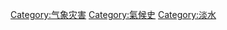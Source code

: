 {{Catnav|頁面分類|各種主題的頁面分類|各種主題的歷史|灾难|自然灾害}}
{{Catnav|頁面分類|历史|各種主題的歷史|灾难|自然灾害}}
{{Catnav|頁面分類|人类社会|安全|灾难|自然灾害}}

{{portal|災害}}
{{Cat main|干旱}}
{{Cat main|旱災}}

{{commonscat|Drought}}

[[Category:气象灾害|Category:气象灾害]]
[[Category:氣候史|Category:氣候史]]
[[Category:淡水|Category:淡水]]